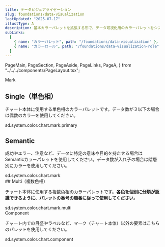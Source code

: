 ```yaml
---
title: データビジュアライゼーション
slug: foundations/data-visualization
lastUpdated: "2025-07-17"
illustType: A
description: 基本カラーパレットを拡張する形で、データ可視化用のカラーパレットをシステムトークンとして提供しています。凡例や目盛りなどチャートに関連するシステムトークンも合わせて定義しています。
subLinks:
  [
    { name: "カラーパレット", path: "/foundations/data-visualization" },
    { name: "カラーロール", path: "/foundations/data-visualization-role" },
  ]
---
```


  PageMain,
  PageSection,
  PageAside,
  PageLinks,
  PageA,
} from "../../../components/PageLayout.tsx";

<PageSection>
  <PageHeadLine number={1}>Mark</PageHeadLine>

## Single（単色相）

チャート本体に使用する単色相のカラーパレットです。データ数が３以下の場合は偶数のカラーを使用してください。

<div
  className={css({
    fontFamily: "sd.reference.typography.fontFamily.monospace",
    fontSize: "12px",
    color: "sd.reference.color.scale.gray.1000",
    marginBottom: "16px",
    marginTop: "24px",
    letterSpacing: "0.6px",
  })}
>
  sd.system.color.chart.mark.primary
</div>

<ChartColorMatrix data={chartColors.single} matrixId="single" client:idle />

## Semantic

成功やエラー、注意など、データに特定の意味や目的を持たせる場合はSemanticカラーパレットを使用してください。データ数が入れ子の場合は階層別にカラーを使用してください。

<div
  className={css({
    fontFamily: "sd.reference.typography.fontFamily.monospace",
    fontSize: "12px",
    color: "sd.reference.color.scale.gray.1000",
    marginBottom: "16px",
    marginTop: "24px",
    letterSpacing: "0.6px",
  })}
>
  sd.system.color.chart.mark
</div>

<ChartColorMatrix data={chartColors.semantic} matrixId="semantic" client:idle />
## Multi（複数色相）

チャート本体に使用する複数色相のカラーパレットです。**各色を個別に分類が認識できるように、パレットの番号の順番に従って使用してください。**

<div
  className={css({
    fontFamily: "sd.reference.typography.fontFamily.monospace",
    fontSize: "12px",
    color: "sd.reference.color.scale.gray.1000",
    marginBottom: "16px",
    marginTop: "24px",
    letterSpacing: "0.6px",
  })}
>
  sd.system.color.chart.mark.multi
</div>

<ChartColorMatrix data={chartColors.multi} matrixId="multi" client:idle />

</PageSection>

<PageSection>
  <PageHeadLine number={2}>Component</PageHeadLine>

チャート内での目盛やラベルなど、マーク（チャート本体）以外の要素はこちらのパレットを使用してください。

<div
  className={css({
    fontFamily: "sd.reference.typography.fontFamily.monospace",
    fontSize: "12px",
    color: "sd.reference.color.scale.gray.1000",
    marginBottom: "16px",
    marginTop: "24px",
    letterSpacing: "0.6px",
  })}
>
  sd.system.color.chart.component
</div>

<ChartColorMatrix
  data={chartColors.component}
  matrixId="component"
  client:idle
/>

</PageSection>
